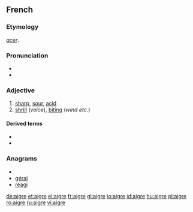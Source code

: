==French==

===Etymology===
{{etyl|la|fr}} ''[[acer]]''.

===Pronunciation===
* {{IPA|/ɛgʁ/|lang=fr}}
* {{audio|Fr-aigre.ogg|Audio}}

===Adjective===
{{fr-adj-mf}}

# [[sharp]], [[sour]], [[acid]]
# [[shrill]] (''voice''), [[biting]] (''wind etc.'')

====Derived terms====
*{{l|fr|aigreur}}
*{{l|fr|aigrir}}

===Anagrams===
* {{alphagram|aegir}}
* [[gérai#French|gérai]]
* [[réagi#French|réagi]]

[[de:aigre]]
[[et:aigre]]
[[el:aigre]]
[[fr:aigre]]
[[gl:aigre]]
[[io:aigre]]
[[id:aigre]]
[[hu:aigre]]
[[pl:aigre]]
[[ro:aigre]]
[[ru:aigre]]
[[vi:aigre]]